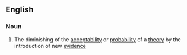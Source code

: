 ==English==

===Noun===
{{en-noun|-}}

#{{philosophy}} The diminishing of the [[acceptability]] or [[probability]] of a [[theory]] by the introduction of new [[evidence]]